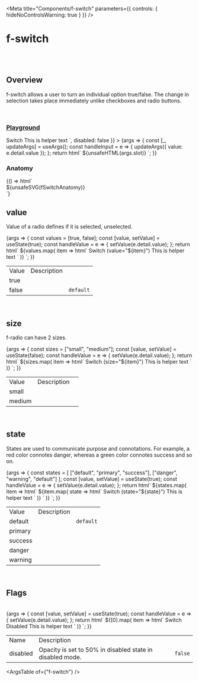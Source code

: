 
<Meta
	title="Components/f-switch"
	parameters={{
		controls: { hideNoControlsWarning: true }
	}}
/>

# f-switch

<br />
<br />

## Overview

<f-divider></f-divider>

f-switch allows a user to turn an individual option true/false. The change in selection takes place immediately unlike checkboxes and radio buttons.

<br />

### [Playground](/story/components-f-switch--playground)

<Canvas>
	<Story
		name="Playground"
		argTypes={{
			value: { control: "boolean" },
			state: {
				control: "select",
				options: ["default", "success", "primary", "warning", "danger"]
			},
			size: {
				control: "radio",
				options: ["small", "medium"]
			},
			slot: { control: "text" },
			disabled: {
				control: "boolean"
			}
		}}
		args={{
			value: true,
			state: "default",
			size: "medium",
			slot: ` <f-div padding="none" align="middle-center" slot="label">
              <f-text variant="para" size="small">Switch</f-text>
            </f-div>
            <f-div padding="none" align="middle-center" slot="help">
              <f-text variant="para" size="small">This is helper text</f-text>
            </f-div>`,
			disabled: false
		}}
	>
		{args => {
			const [_, updateArgs] = useArgs();
			const handleInput = e => {
				updateArgs({ value: e.detail.value });
			};
			return html`
				<f-switch
					size=${args.size}
					value=${args.value}
					state=${args.state}
					?disabled=${args.disabled}
					@input=${handleInput}
				>
					${unsafeHTML(args.slot)}
				</f-switch>
			`;
		}}
	</Story>
</Canvas>

<br />

### Anatomy

<f-divider></f-divider>

<Story name="Anatomy">
	{() => html`<div class="align-center">${unsafeSVG(fSwitchAnatomy)}</div>`}
</Story>

<br />

## value

Value of a radio defines if it is selected, unselected.

<Canvas>
	<Story name="value">
		{args => {
			const values = [true, false];
			const [value, setValue] = useState(true);
			const handleValue = e => {
				setValue(e.detail.value);
			};
			return html`
				<f-div width="100%" align="middle-center" padding="large" gap="medium">
					${values.map(
						item => html`<f-div padding="medium">
           <f-switch
              size="medium"
              .value=${item}
              @input=${handleValue}
            >
              <f-div padding="none" align="middle-center" slot="label">
            <f-text variant="para" size="small">Switch (value="${item}")</f-text>
          </f-div>
          <f-div padding="none" align="middle-center" slot="help">
            <f-text variant="para" size="small">This is helper text</f-text>
          </f-div>
            </f-switch></f-div
        ></f-div
      >`
					)}
				</f-div>
			`;
		}}
	</Story>
</Canvas>

<table class="custom-table">
	<tbody>
		<tr>
			<td>Value</td>
			<td>Description</td>
			<td></td>
		</tr>
		<tr>
			<td>true</td>
			<td></td>
			<td></td>
		</tr>
		<tr>
			<td>false</td>
			<td></td>
			<td>
				<code>default</code>
			</td>
		</tr>
	</tbody>
</table>

<br />

## size

<f-divider></f-divider>

f-radio can have 2 sizes.

<Canvas>
	<Story name="size">
		{args => {
			const sizes = ["small", "medium"];
			const [value, setValue] = useState(false);
			const handleValue = e => {
				setValue(e.detail.value);
			};
			return html`
				<f-div width="100%" align="top-center" padding="large" gap="medium">
					${sizes.map(
						item => html`<f-div padding="small">
         <f-switch
              .size=${item}
              .value=${value}
              @input=${handleValue}
            >
              <f-div padding="none" align="middle-center" slot="label">
            <f-text variant="para" size="small">Switch (size="${item}")</f-text>
          </f-div>
          <f-div padding="none" align="middle-center" slot="help">
            <f-text variant="para" size="small">This is helper text</f-text>
          </f-div>
            </f-switch></f-div
        ></f-div
      >`
					)}
				</f-div>
			`;
		}}
	</Story>
</Canvas>

<table class="custom-table">
	<tbody>
		<tr>
			<td>Value</td>
			<td>Description</td>
			<td></td>
		</tr>
		<tr>
			<td>small</td>
			<td></td>
			<td></td>
		</tr>
		<tr>
			<td>medium</td>
			<td></td>
			<td></td>
		</tr>
	</tbody>
</table>

<br />

## state

<f-divider></f-divider>

States are used to communicate purpose and connotations. For example, a red color connotes danger, whereas a green color connotes success and so on.

<Canvas>
	<Story name="state">
		{args => {
			const states = [
				["default", "primary", "success"],
				["danger", "warning", "default"]
			];
			const [value, setValue] = useState(true);
			const handleValue = e => {
				setValue(e.detail.value);
			};
			return html`
				<f-div direction="column" gap="medium">
					${states.map(
						item => html` <f-div align="middle-center" padding="large" gap="medium">
							${item.map(
								state => html`<f-div padding="small"
									><f-switch size="medium" .value=${value} .state=${state} @input=${handleValue}>
										<f-div padding="none" align="middle-center" slot="label">
											<f-text variant="para" size="small">Switch (state="${state}")</f-text>
										</f-div>
										<f-div padding="none" align="middle-center" slot="help">
											<f-text variant="para" size="small">This is helper text</f-text>
										</f-div>
									</f-switch></f-div
								>`
							)}
						</f-div>`
					)}
				</f-div>
			`;
		}}
	</Story>
</Canvas>

<table class="custom-table">
	<tbody>
		<tr>
			<td>Value</td>
			<td>Description</td>
			<td></td>
		</tr>
		<tr>
			<td>default</td>
			<td></td>
			<td>
				<code>default</code>
			</td>
		</tr>
		<tr>
			<td>primary</td>
			<td></td>
			<td> </td>
		</tr>
		<tr>
			<td>success</td>
			<td></td>
			<td></td>
		</tr>
		<tr>
			<td>danger</td>
			<td></td>
			<td></td>
		</tr>
		<tr>
			<td>warning</td>
			<td></td>
			<td></td>
		</tr>
	</tbody>
</table>

<br />

## Flags

<f-divider></f-divider>

<br />

<Canvas>
	<Story name="Flags">
		{args => {
			const [value, setValue] = useState(true);
			const handleValue = e => {
				setValue(e.detail.value);
			};
			return html`
				<f-div width="100%" align="top-center" padding="large" gap="medium">
					${[0].map(
						item => html`<f-div>
         <f-switch
              size="medium"
              .value=${value}
              ?disabled=${true}
              @input=${handleValue}
            >
              <f-div padding="none" align="middle-center" slot="label">
            <f-text variant="para" size="small">Switch Disabled</f-text>
          </f-div>
          <f-div padding="none" align="middle-center" slot="help">
            <f-text variant="para" size="small">This is helper text</f-text>
          </f-div>
            </f-switch></f-div
        ></f-div
      >`
					)}
				</f-div>
			`;
		}}
	</Story>
</Canvas>

<table class="custom-table">
	<tbody>
		<tr>
			<td>Name</td>
			<td>Description</td>
			<td></td>
		</tr>
		<tr>
			<td>disabled</td>
			<td>Opacity is set to 50% in disabled state in disabled mode.</td>
			<td>
				<code>false</code>
			</td>
		</tr>
	</tbody>
</table>

<ArgsTable of={"f-switch"} />
